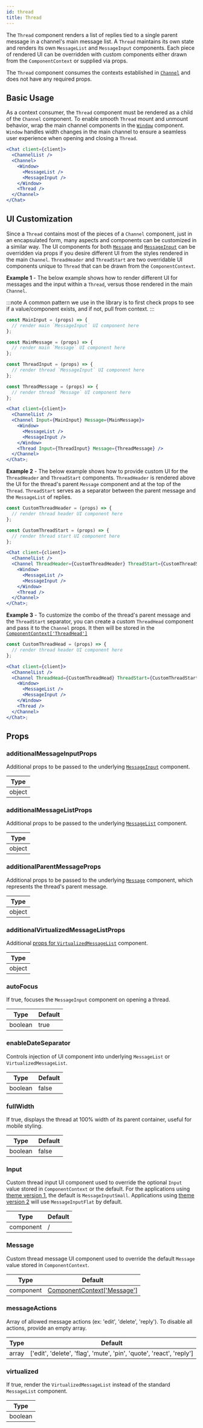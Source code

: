 ```yaml
---
id: thread
title: Thread
---
```


The `Thread` component renders a list of replies tied to a single parent message in a channel's main message list.
A `Thread` maintains its own state and renders its own `MessageList` and `MessageInput` components. Each piece of
rendered UI can be overridden with custom components either drawn from the `ComponentContext` or supplied via props.

The `Thread` component consumes the contexts established in [`Channel`](./channel.mdx) and does not have any required props.

## Basic Usage

As a context consumer, the `Thread` component must be rendered as a child of the `Channel` component. To enable
smooth `Thread` mount and unmount behavior, wrap the main channel components in the [`Window`](../utility-components/window.mdx)
component. `Window` handles width changes in the main channel to ensure a seamless user experience when opening and
closing a `Thread`.

```jsx
<Chat client={client}>
  <ChannelList />
  <Channel>
    <Window>
      <MessageList />
      <MessageInput />
    </Window>
    <Thread />
  </Channel>
</Chat>
```

## UI Customization

Since a `Thread` contains most of the pieces of a `Channel` component, just in an encapsulated form, many aspects
and components can be customized in a similar way. The UI components for both [`Message`](../message-components/message.mdx)
and [`MessageInput`](../message-input-components/message-input.mdx) can be overridden via props if you desire different
UI from the styles rendered in the main `Channel`. `ThreadHeader` and `ThreadStart` are two overridable UI
components unique to `Thread` that can be drawn from the `ComponentContext`.

**Example 1** - The below example shows how to render different UI for messages and the input within a `Thread`,
versus those rendered in the main `Channel`.

:::note
A common pattern we use in the library is to first check props to see if a value/component exists, and if not,
pull from context.
:::

```jsx
const MainInput = (props) => {
  // render main `MessageInput` UI component here
};

const MainMessage = (props) => {
  // render main `Message` UI component here
};

const ThreadInput = (props) => {
  // render thread `MessageInput` UI component here
};

const ThreadMessage = (props) => {
  // render thread `Message` UI component here
};

<Chat client={client}>
  <ChannelList />
  <Channel Input={MainInput} Message={MainMessage}>
    <Window>
      <MessageList />
      <MessageInput />
    </Window>
    <Thread Input={ThreadInput} Message={ThreadMessage} />
  </Channel>
</Chat>;
```

**Example 2** - The below example shows how to provide custom UI for the `ThreadHeader` and `ThreadStart`
components. `ThreadHeader` is rendered above the UI for the thread's parent `Message` component and at the
top of the `Thread`. `ThreadStart` serves as a separator between the parent message and the `MessageList` of replies.

```jsx
const CustomThreadHeader = (props) => {
  // render thread header UI component here
};

const CustomThreadStart = (props) => {
  // render thread start UI component here
};

<Chat client={client}>
  <ChannelList />
  <Channel ThreadHeader={CustomThreadHeader} ThreadStart={CustomThreadStart}>
    <Window>
      <MessageList />
      <MessageInput />
    </Window>
    <Thread />
  </Channel>
</Chat>;
```

**Example 3** - To customize the combo of the thread's parent message and the `ThreadStart` separator, you can create a custom `ThreadHead` component and pass it to the `Channel` props. It then will be stored in the [`ComponentContext['ThreadHead']`](../contexts/component-context.mdx/#threadhead)

```jsx
const CustomThreadHead = (props) => {
  // render thread header UI component here
};

<Chat client={client}>
  <ChannelList />
  <Channel ThreadHead={CustomThreadHead} ThreadStart={CustomThreadStart}>
    <Window>
      <MessageList />
      <MessageInput />
    </Window>
    <Thread />
  </Channel>
</Chat>;
```

## Props

### additionalMessageInputProps

Additional props to be passed to the underlying [`MessageInput`](../message-input-components/message-input.mdx) component.

| Type   |
| ------ |
| object |

### additionalMessageListProps

Additional props to be passed to the underlying [`MessageList`](./message-list.mdx) component.

| Type   |
| ------ |
| object |

### additionalParentMessageProps

Additional props to be passed to the underlying [`Message`](../message-components/message.mdx) component, which represents the
thread's parent message.

| Type   |
| ------ |
| object |

### additionalVirtualizedMessageListProps

Additional [props for `VirtualizedMessageList`](../virtualized_list/#props) component.

| Type   |
| ------ |
| object |

### autoFocus

If true, focuses the `MessageInput` component on opening a thread.

| Type    | Default |
| ------- | ------- |
| boolean | true    |

### enableDateSeparator

Controls injection of <GHComponentLink text='DateSeparator' path='/DateSeparator/DateSeparator.tsx'/> UI component into underlying `MessageList` or `VirtualizedMessageList`.

| Type    | Default |
| ------- | ------- |
| boolean | false   |

### fullWidth

If true, displays the thread at 100% width of its parent container, useful for mobile styling.

| Type    | Default |
| ------- | ------- |
| boolean | false   |

### Input

Custom thread input UI component used to override the optional `Input` value stored in `ComponentContext` or the default. For the applications using [theme version 1](../../guides/theming/css-and-theming.mdx), the default is `MessageInputSmall`. Applications using [theme version 2](../../theming/introduction.mdx) will use `MessageInputFlat` by default.

| Type      | Default                                                                                                                                                                                             |
| --------- | --------------------------------------------------------------------------------------------------------------------------------------------------------------------------------------------------- |
| component | <GHComponentLink text='MessageInputSmall (theme v1)' path='/MessageInput/MessageInputSmall.tsx'/> / <GHComponentLink text='MessageInputFlat (theme v2)' path='/MessageInput/MessageInputFlat.tsx'/> |

### Message

Custom thread message UI component used to override the default `Message` value stored in `ComponentContext`.

| Type      | Default                                                                  |
| --------- | ------------------------------------------------------------------------ |
| component | [ComponentContext['Message']](../contexts/component-context.mdx#message) |

### messageActions

Array of allowed message actions (ex: 'edit', 'delete', 'reply'). To disable all actions, provide an empty array.

| Type  | Default                                                              |
| ----- | -------------------------------------------------------------------- |
| array | ['edit', 'delete', 'flag', 'mute', 'pin', 'quote', 'react', 'reply'] |

### virtualized

If true, render the `VirtualizedMessageList` instead of the standard `MessageList` component.

| Type    |
| ------- |
| boolean |
